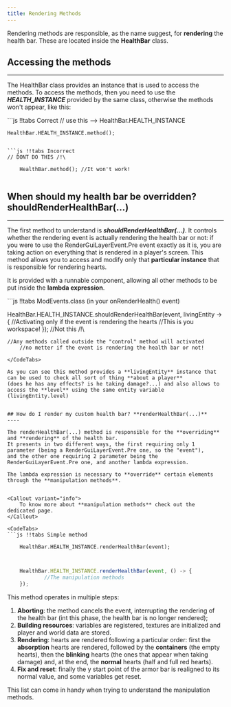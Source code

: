 ```yaml
---
title: Rendering Methods
---
```


Rendering methods are responsible, as the name suggest, for **rendering** the health bar. These are located inside the
**HealthBar** class.

## Accessing the methods
----

The HealthBar class provides an instance that is used to access the methods. To access the methods, then
you need to use the _**HEALTH_INSTANCE**_ provided by the same class, otherwise the methods won't appear, like this:


<CodeTabs>
```js !!tabs Correct
// use this --> HealthBar.HEALTH_INSTANCE

    HealthBar.HEALTH_INSTANCE.method();


```

```js !!tabs Incorrect
// DONT DO THIS /!\

    HealthBar.method(); //It won't work!


```
</CodeTabs>


## When should my health bar be overridden? **shouldRenderHealthBar(...)**
----

The first method to understand is **_shouldRenderHealthBar(...)_**. It controls whether the rendering event is actually
rendering the health bar or not: if you were to use the RenderGuiLayerEvent.Pre event exactly as it is, you are
taking action on everything that is rendered in a player's screen. This method allows you to access and modify
only that **particular instance** that is responsible for rendering hearts.

It is provided with a runnable component, allowing all other methods to be put inside the **lambda expression**.

<CodeTabs>
```js !!tabs ModEvents.class (in your onRenderHealth() event)

HealthBar.HEALTH_INSTANCE.shouldRenderHealthBar(event, livingEntity -> {
            //Activating only if the event is rendering the hearts
            //This is you workspace!
});
    //Not this /!\

    //Any methods called outside the "control" method will activated
        //no metter if the event is rendering the health bar or not!
```
</CodeTabs>

As you can see this method provides a **livingEntity** instance that can be used to check all sort of thing **about a player**
(does he has any effects? is he taking damage?...) and also allows to access the **level** using the same entity variable (livingEntity.level)


## How do I render my custom health bar? **renderHealthBar(...)**
----

The renderHealthBar(...) method is responsible for the **overriding** and **rendering** of the health bar.
It presents in two different ways, the first requiring only 1 parameter (being a RenderGuiLayerEvent.Pre one, so the "event"),
and the other one requiring 2 parameter being the RenderGuiLayerEvent.Pre one, and another lambda expression.

The lambda expression is necessary to **override** certain elements through the **manipulation methods**.


<Callout variant="info">
    To know more about **manipulation methods** check out the dedicated page.
</Callout>

<CodeTabs>
```js !!tabs Simple method

    HealthBar.HEALTH_INSTANCE.renderHealthBar(event);


```
```js !!tabs Complex method

    HealthBar.HEALTH_INSTANCE.renderHealthBar(event, () -> {
            //The manipulation methods
    });


```
</CodeTabs>

This method operates in multiple steps:
1. **Aborting**: the method cancels the event, interrupting the rendering of the health bar (int this phase, the health bar is no longer rendered);
2. **Building resources**: variables are registered, textures are initialized and player and world data are stored.
3. **Rendering**: hearts are rendered following a particular order: first the **absorption** hearts are rendered, followed by the **containers** (the empty hearts),
then the **blinking** hearts (the ones that appear when taking damage) and, at the end, the **normal** hearts (half and full red hearts).
4. **Fix and reset**: finally the y start point of the armor bar is realigned to its normal value, and some variables get reset.

This list can come in handy when trying to understand the manipulation methods.